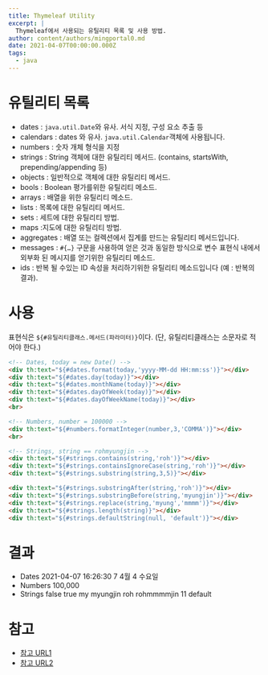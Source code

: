 ```yaml
---
title: Thymeleaf Utility
excerpt: |
  Thymeleaf에서 사용되는 유틸리티 목록 및 사용 방법.
author: content/authors/mingportal0.md
date: 2021-04-07T00:00:00.000Z
tags:
  - java
---
```


# 유틸리티 목록

* dates : `java.util.Date`와 유사. 서식 지정, 구성 요소 추출 등
* calendars : dates 와 유사. `java.util.Calendar`객체에 사용됩니다.
* numbers : 숫자 개체 형식을 지정
* strings : String 객체에 대한 유틸리티 메서드. (contains, startsWith, prepending/appending 등)
* objects : 일반적으로 객체에 대한 유틸리티 메서드.
* bools : Boolean 평가를위한 유틸리티 메소드.
* arrays : 배열을 위한 유틸리티 메소드.
* lists : 목록에 대한 유틸리티 메서드.
* sets : 세트에 대한 유틸리티 방법.
* maps :지도에 대한 유틸리티 방법.
* aggregates : 배열 또는 컬렉션에서 집계를 만드는 유틸리티 메서드입니다.
* messages : `#{…}` 구문을 사용하여 얻은 것과 동일한 방식으로 변수 표현식 내에서 외부화 된 메시지를 얻기위한 유틸리티 메소드.
* ids : 반복 될 수있는 ID 속성을 처리하기위한 유틸리티 메소드입니다 (예 : 반복의 결과).

# 사용

표현식은 `${#유틸리티클래스.메서드(파라미터)}`이다. (단, 유틸리티클래스는 소문자로 적어야 한다.)

```html
<!-- Dates, today = new Date() -->
<div th:text="${#dates.format(today,'yyyy-MM-dd HH:mm:ss')}"></div>
<div th:text="${#dates.day(today)}"></div>
<div th:text="${#dates.monthName(today)}"></div>
<div th:text="${#dates.dayOfWeek(today)}"></div>
<div th:text="${#dates.dayOfWeekName(today)}"></div>
<br>

<!-- Numbers, number = 100000 -->
<div th:text="${#numbers.formatInteger(number,3,'COMMA')}"></div>
<br>

<!-- Strings, string == rohmyungjin -->
<div th:text="${#strings.contains(string,'roh')}"></div>
<div th:text="${#strings.containsIgnoreCase(string,'roh')}"></div>
<div th:text="${#strings.substring(string,3,5)}"></div>

<div th:text="${#strings.substringAfter(string,'roh')}"></div>
<div th:text="${#strings.substringBefore(string,'myungjin')}"></div>
<div th:text="${#strings.replace(string,'myung','mmmm')}"></div>
<div th:text="${#strings.length(string)}"></div>
<div th:text="${#strings.defaultString(null, 'default')}"></div>
```

# 결과

* Dates
  2021-04-07 16:26:30
  7
  4월
  4
  수요일
* Numbers
  100,000
* Strings
  false
  true
  my
  myungjin
  roh
  rohmmmmjin
  11
  default

# 참고

* [참고 URL1](https://www.thymeleaf.org/doc/tutorials/2.1/usingthymeleaf.html#expression-utility-objects)
* [참고 URL2](https://kim-jong-hyun.tistory.com/20)
